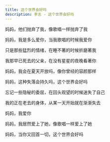 ```yaml
---
title: 这个世界会好吗
description: 李志 - 这个世界会好吗
---
```


妈妈，他们抛弃了我，像歌唱一样抛弃了我

妈妈，我是多么爱你，当我歌唱的时候我爱你

只是那些猛烈的情绪，在睡不著的时候折磨著我

我那早已死去的父亲，在没有星星的夜晚看著你



妈妈，我会在夏天开放吗，像你曾经的容颜那样

妈妈，这种失落会持久吗，这个世界会好吗

忘记一些隐秘的委屈，在回头观望的时候迷失了自己

我的正在老去的身体，从某一天开始就在渐渐失去

妈妈，我爱你



妈妈，我居然爱上了她，像歌唱一样爱上了她

妈妈，当你又回首一切，这个世界会好吗
